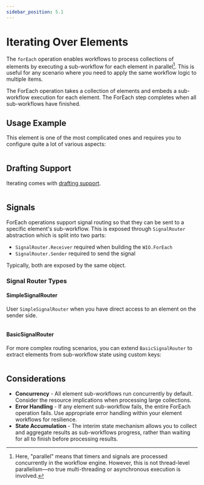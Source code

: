 ```yaml
---
sidebar_position: 5.1
---
```


# Iterating Over Elements

The `forEach` operation enables workflows to process collections of elements by executing a sub-workflow for each element in parallel[^parallel-note].
This is useful for any scenario where you need to apply the same workflow logic to multiple items.

[^parallel-note]: Here, "parallel" means that timers and signals are processed concurrently in the workflow engine. However, this is not thread-level parallelism—no true multi-threading or asynchronous execution is involved.

The ForEach operation takes a collection of elements and embeds a sub-workflow execution for each element.
The ForEach step completes when all sub-workflows have finished.

## Usage Example

This element is one of the most complicated ones and requires you to configure quite a lot of various aspects:

```scala file=./main/scala/workflows4s/example/docs/ForEachExample.scala start=real_start end=real_end
```

<OperationOutputs name="for-each"/>


## Drafting Support

Iterating comes with [drafting support](20-drafting.mdx).

```scala file=./main/scala/workflows4s/example/docs/ForEachExample.scala start=draft_start end=draft_end
```

<OperationOutputs name="for-each-draft"/>

## Signals

ForEach operations support signal routing so that they can be sent to a specific element's sub-workflow.
This is exposed through `SignalRouter` abstraction which is split into two parts:

* `SignalRouter.Receiver` required when building the `WIO.ForEach`
* `SignalRouter.Sender` required to send the signal

Typically, both are exposed by the same object.

### Signal Router Types

#### SimpleSignalRouter

User `SimpleSignalRouter` when you have direct access to an element on the sender side.

```scala file=./main/scala/workflows4s/example/docs/ForEachExample.scala start=signal_simple_start end=signal_simple_end
```

#### BasicSignalRouter

For more complex routing scenarios, you can extend `BasicSignalRouter` to extract elements from sub-workflow state using custom keys:

```scala file=./main/scala/workflows4s/example/docs/ForEachExample.scala start=signal_basic_start end=signal_basic_end
```

## Considerations

* **Concurrency** - All element sub-workflows run concurrently by default. Consider the resource implications when processing large collections.
* **Error Handling** - If any element sub-workflow fails, the entire ForEach operation fails. Use appropriate error handling within your element workflows for resilience.
* **State Accumulation** - The interim state mechanism allows you to collect and aggregate results as sub-workflows progress, rather than waiting for all to finish before processing results.

